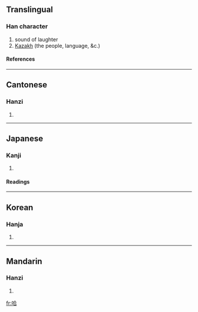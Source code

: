 ==Translingual==
===Han character===
{{Han char|rn=30|rad=口|as=06|sn=9|four=6806<sub>1</sub>|canj=口人一口 (ROMR)}}
# sound of laughter
# [[Kazakh]] (the people, language, &c.)
====References====
{{Han ref|kx=0189.060|dkj=03594|dj=0408.120|hdz=10619.050|uh=54C8|ud=21704|bh=ABA2|bd=43938}}
----

==Cantonese==
===Hanzi===
{{yue-hanzi|jyut=|y=ha1, ha5}}
# {{defn|Cantonese}}
----
==Japanese==
===Kanji===
{{ja-kanji|grade=|rs=口06}}
# {{defn|Japanese}} 
====Readings====
{{ja-readings|on=[[ごう]] (gō), [[そう]] (sō)|kun=[[のむ]] (nomu), [[すする]] (susuru), [[くう]] (kuu)}}
----
==Korean==
===Hanja===
{{ko-hanja|hangeul=합|rv=hap|mr=hap}}
# {{defn|Korean}}
----
==Mandarin==
===Hanzi===
{{cmn-hanzi|pin=[[hā]] ([[ha1]]), [[hǎ]] ([[ha3]]), [[hà]] ([[ha4]])|wg=ha<sup>1</sup>, ha<sup>3</sup>, ha<sup>4</sup>}}
# {{defn|Mandarin}}

[[fr:哈]]